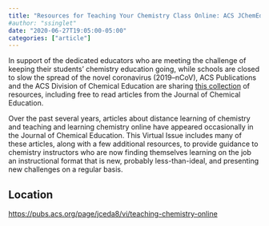 ```yaml
---
title: "Resources for Teaching Your Chemistry Class Online: ACS JChemEd"
#author: "ssinglet"
date: "2020-06-27T19:05:00-05:00"
categories: ["article"]
---
```


In support of the dedicated educators who are meeting the challenge of keeping their students’ chemistry education going, while schools are closed to slow the spread of the novel coronavirus (2019–nCoV), ACS Publications and the ACS Division of Chemical Education are sharing [this collection](https://pubs.acs.org/page/jceda8/vi/teaching-chemistry-online) of resources, including free to read articles from the Journal of Chemical Education.

Over the past several years, articles about distance learning of chemistry and teaching and learning chemistry online have appeared occasionally in the Journal of Chemical Education. This Virtual Issue includes many of these articles, along with a few additional resources, to provide guidance to chemistry instructors who are now finding themselves learning on the job an instructional format that is new, probably less-than-ideal, and presenting new challenges on a regular basis.


## Location {#location}

<https://pubs.acs.org/page/jceda8/vi/teaching-chemistry-online>